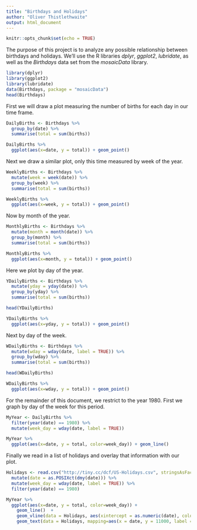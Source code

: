 ```yaml
---
title: "Birthdays and Holidays"
author: "Oliver Thistlethwaite"
output: html_document
---   
```


```r
knitr::opts_chunk$set(echo = TRUE)
```

The purpose of this project is to analyze any possible relationship between birthdays and holidays. We'll use the R libraries *dplyr*, *ggplot2*, *lubridate*, as well as the *Birthdays* data set from the *mosaicData* library.

```r
library(dplyr)
library(ggplot2)
library(lubridate)
data(Birthdays, package = "mosaicData")
head(Birthdays)
```

First we will draw a plot measuring the number of births for each day in our time frame.

```r
DailyBirths <- Birthdays %>%
  group_by(date) %>%
  summarise(total = sum(births))

DailyBirths %>%
  ggplot(aes(x=date, y = total)) + geom_point()

```

Next we draw a similar plot, only this time measured by week of the year.

```r
WeeklyBirths <- Birthdays %>%
  mutate(week = week(date)) %>%
  group_by(week) %>%
  summarise(total = sum(births))

WeeklyBirths %>%
  ggplot(aes(x=week, y = total)) + geom_point()

```

Now by month of the year.

```r
MonthlyBirths <- Birthdays %>%
  mutate(month = month(date)) %>%
  group_by(month) %>%
  summarise(total = sum(births))

MonthlyBirths %>%
  ggplot(aes(x=month, y = total)) + geom_point()

```

Here we plot by day of the year.

```r
YDailyBirths <- Birthdays %>%
  mutate(yday = yday(date)) %>%
  group_by(yday) %>%
  summarise(total = sum(births))

head(YDailyBirths)

YDailyBirths %>%
  ggplot(aes(x=yday, y = total)) + geom_point()

```

Next by day of the week.

```r
WDailyBirths <- Birthdays %>%
  mutate(wday = wday(date, label = TRUE)) %>%
  group_by(wday) %>%
  summarise(total = sum(births))

head(WDailyBirths)

WDailyBirths %>%
  ggplot(aes(x=wday, y = total)) + geom_point()

```

For the remainder of this document, we restrict to the year 1980. First we graph by day of the week for this period.

```r
MyYear <- DailyBirths %>%
  filter(year(date) == 1980) %>%
  mutate(week_day = wday(date, label = TRUE))

MyYear %>%
  ggplot(aes(x=date, y = total, color=week_day)) + geom_line()

```

Finally we read in a list of holidays and overlay that information with our plot.

```r
Holidays <- read.csv("http://tiny.cc/dcf/US-Holidays.csv", stringsAsFactors = FALSE) %>%
  mutate(date = as.POSIXct(dmy(date))) %>%
  mutate(week_day = wday(date, label = TRUE)) %>%
  filter(year(date) == 1980)

MyYear %>%
  ggplot(aes(x=date, y = total, color=week_day)) +
    geom_line()  +
    geom_vline(data = Holidays, aes(xintercept = as.numeric(date), color = week_day)) +
    geom_text(data = Holidays, mapping=aes(x = date, y = 11000, label = holiday), angle = 45, size = 3, color = "black")
```